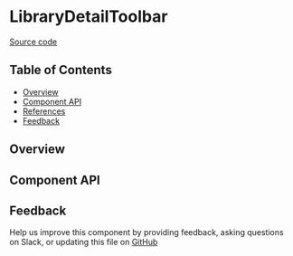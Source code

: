 
<Meta title="MDX/LibraryDetailToolbar" of={stories} />

# LibraryDetailToolbar

[Source code](https://github.com/leemonade/bubbles/tree/main/packages/components/library/LibraryDetailToolbar)

## Table of Contents

- [Overview](#overview)
- [Component API](#component-api)
- [References](#references)
- [Feedback](#feedback)

## Overview

<Primary />

## Component API

<Controls />

## Feedback

Help us improve this component by providing feedback, asking questions on Slack, or updating this file on
[GitHub](https://github.com/leemonade/bubbles/edit/main/packages/components/library/LibraryDetailToolbar.mdx)
